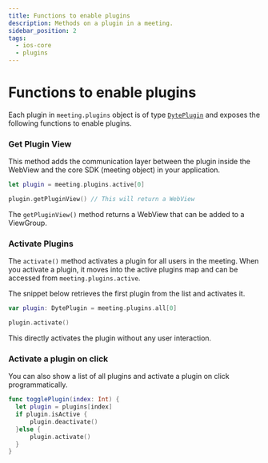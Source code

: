 ```yaml
---
title: Functions to enable plugins
description: Methods on a plugin in a meeting.
sidebar_position: 2
tags:
  - ios-core
  - plugins
---
```


# Functions to enable plugins

Each plugin in `meeting.plugins` object is of type
[`DytePlugin`](./introduction) and exposes the following functions to enable
plugins.

### Get Plugin View

This method adds the communication layer between the plugin inside the WebView and
the core SDK (meeting object) in your application.

```swift
let plugin = meeting.plugins.active[0]

plugin.getPluginView() // This will return a WebView
```

The `getPluginView()` method returns a WebView that can be added to a ViewGroup.

### Activate Plugins

The `activate()` method activates a plugin for all users in the meeting. When
you activate a plugin, it moves into the active plugins map and can be accessed
from `meeting.plugins.active`.

The snippet below retrieves the first plugin from the list and activates it.

```swift
var plugin: DytePlugin = meeting.plugins.all[0]

plugin.activate()
```

This directly activates the plugin without any user interaction.

### Activate a plugin on click

You can also show a list of all plugins and activate a plugin on click programmatically.

```swift
func togglePlugin(index: Int) {
  let plugin = plugins[index]
  if plugin.isActive {
      plugin.deactivate()
  }else {
      plugin.activate()
  }
}
```

<head>
  <title>Mobile Core Function to enable plugins</title>
</head>
